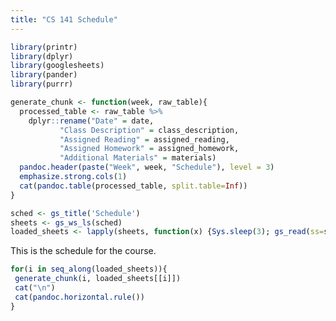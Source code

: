```yaml
---
title: "CS 141 Schedule"
---
```

```r
library(printr)
library(dplyr)
library(googlesheets)
library(pander)
library(purrr)

generate_chunk <- function(week, raw_table){
  processed_table <- raw_table %>%
    dplyr::rename("Date" = date, 
           "Class Description" = class_description,
           "Assigned Reading" = assigned_reading,
           "Assigned Homework" = assigned_homework,
           "Additional Materials" = materials)
  pandoc.header(paste("Week", week, "Schedule"), level = 3)
  emphasize.strong.cols(1)
  cat(pandoc.table(processed_table, split.table=Inf))
}
```

```r
sched <- gs_title('Schedule')
sheets <- gs_ws_ls(sched)
loaded_sheets <- lapply(sheets, function(x) {Sys.sleep(3); gs_read(ss=sched, ws = x)})
```

This is the schedule for the course.

```r
for(i in seq_along(loaded_sheets)){
 generate_chunk(i, loaded_sheets[[i]]) 
 cat("\n")
 cat(pandoc.horizontal.rule())
}
```

